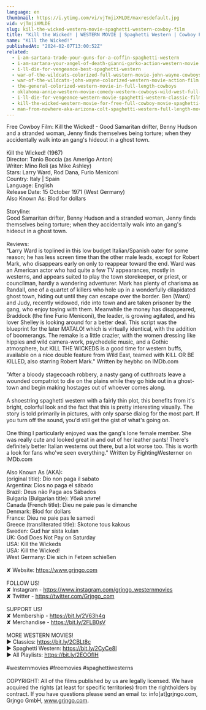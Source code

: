 ```yaml
---
language: en
thumbnail: https://i.ytimg.com/vi/vjTmjiXMLDE/maxresdefault.jpg
vid: vjTmjiXMLDE
slug: kill-the-wicked-western-movie-spaghetti-western-cowboy-film
title: "Kill the Wicked! | WESTERN MOVIE | Spaghetti Western | Cowboy Film"
name: "Kill the Wicked!"
publishedAt: "2024-02-07T13:00:52Z"
related:
  - i-am-sartana-trade-your-guns-for-a-coffin-spaghetti-western
  - i-am-sartana-your-angel-of-death-gianni-garko-action-western-movie
  - i-ll-die-for-vengeance-best-spaghetti-western
  - war-of-the-wildcats-colorized-full-western-movie-john-wayne-cowboys
  - war-of-the-wildcats-john-wayne-colorized-western-movie-action-film
  - the-general-colorized-western-movie-in-full-length-cowboys
  - oklahoma-annie-western-movie-comedy-western-cowboys-wild-west-full-movie-english
  - i-ll-die-for-vengeance-western-movie-spaghetti-western-classic-film-free-cowboy-movie
  - kill-the-wicked-western-movie-for-free-full-cowboy-movie-spaghetti-western-english
  - man-from-nowhere-aka-arizona-colt-spaghetti-western-full-length-movie-english-hd-free-films
---
```


Free Cowboy Film: Kill the Wicked! - Good Samaritan drifter, Benny Hudson and a stranded woman, Jenny finds themselves being torture; when they accidentally walk into an gang's hideout in a ghost town. <br />
<br />
Kill the Wicked! (1967) <br />
Director: Tanio Boccia (as Amerigo Anton)<br />
Writer: Mino Roli (as Mike Ashley)<br />
Stars: Larry Ward, Rod Dana, Furio Meniconi  <br />
Country: Italy | Spain<br />
Language: English<br />
Release Date: 15 October 1971 (West Germany) <br />
Also Known As: Blod for dollars <br />
<br />
Storyline: <br />
Good Samaritan drifter, Benny Hudson and a stranded woman, Jenny finds themselves being torture; when they accidentally walk into an gang's hideout in a ghost town.<br />
<br />
Reviews: <br />
"Larry Ward is toplined in this low budget Italian/Spanish oater for some reason; he has less screen time than the other male leads, except for Robert Mark, who disappears early on only to reappear toward the end. Ward was an American actor who had quite a few TV appearances, mostly in westerns, and appears suited to play the town storekeeper, or priest, or councilman, hardly a wandering adventurer. Mark has plenty of charisma as Randall, one of a quartet of killers who hole up in a wonderfully dilapidated ghost town, hiding out until they can escape over the border. Ben (Ward) and Judy, recently widowed, ride into town and are taken prisoner by the gang, who enjoy toying with them. Meanwhile the money has disappeared, Braddock (the fine Furio Meniconi), the leader, is growing agitated, and his lover Shelley is looking around for a better deal. This script was the blueprint for the later MATALO! which is virtually identical, with the addition of boomerangs. The remake is a little crazier, with the women dressing like hippies and wild camera-work, psychedelic music, and a Gothic atmosphere, but KILL THE WICKEDS is a good time for western buffs, available on a nice double feature from Wild East, teamed with KILL OR BE KILLED, also starring Robert Mark." Written by heybhc on IMDb.com<br />
<br />
"After a bloody stagecoach robbery, a nasty gang of cutthroats leave a wounded compatriot to die on the plains while they go hide out in a ghost-town and begin making hostages out of whoever comes along.<br />
<br />
A shoestring spaghetti western with a fairly thin plot, this benefits from it's bright, colorful look and the fact that this is pretty interesting visually. The story is told primarily in pictures, with only sparse dialog for the most part. If you turn off the sound, you'd still get the gist of what's going on.<br />
<br />
One thing I particularly enjoyed was the gang's lone female member. She was really cute and looked great in and out of her leather pants! There's definitely better Italian westerns out there, but a lot worse too. This is worth a look for fans who've seen everything." Written by FightingWesterner on IMDb.com<br />
<br />
Also Known As (AKA):<br />
(original title): Dio non paga il sabato<br />
Argentina: Dios no paga el sábado<br />
Brazil: Deus não Paga aos Sábados<br />
Bulgaria (Bulgarian title): Убий злите!<br />
Canada (French title): Dieu ne paie pas le dimanche<br />
Denmark: Blod for dollars<br />
France: Dieu ne paie pas le samedi<br />
Greece (transliterated title): Skotone tous kakous<br />
Sweden: Gud har sista kulan<br />
UK: God Does Not Pay on Saturday<br />
USA: Kill the Wickeds<br />
USA: Kill the Wicked!<br />
West Germany: Die sich in Fetzen schießen<br />
<br />
✘ Website: https://www.grjngo.com<br />
<br />
FOLLOW US!<br />
✘ Instagram - https://www.instagram.com/grjngo_westernmovies<br />
✘ Twitter - https://twitter.com/Grjngo_com<br />
<br />
SUPPORT US!<br />
✘ Membership - https://bit.ly/2V63h4q<br />
✘ Merchandise - https://bit.ly/2FLB0sV<br />
<br />
MORE WESTERN MOVIES! <br />
► Classics: https://bit.ly/2CBLt8c <br />
► Spaghetti Western: https://bit.ly/2CyCe8I <br />
► All Playlists: https://bit.ly/2EOOfIH <br />
<br />
#westernmovies #freemovies #spaghettiwesterns<br />
<br />
COPYRIGHT: All of the films published by us are legally licensed. We have acquired the rights (at least for specific territories) from the rightholders by contract. If you have questions please send an email to: info[at]grjngo.com, Grjngo GmbH, www.grjngo.com.